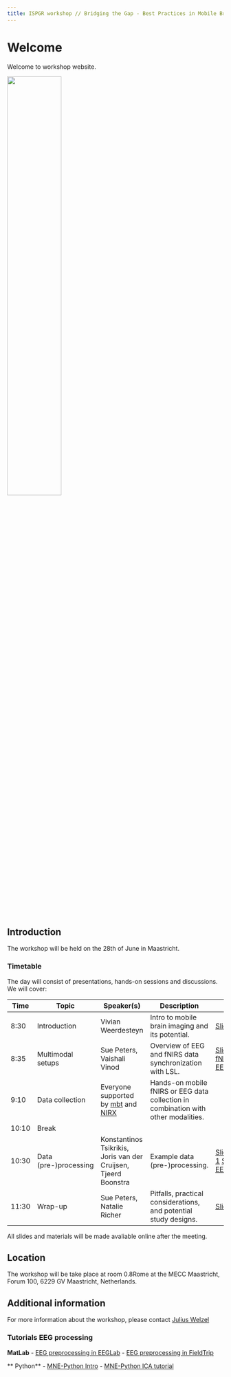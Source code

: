 ```yaml
---
title: ISPGR workshop // Bridging the Gap - Best Practices in Mobile Brain Imaging
---
```


# Welcome
Welcome to workshop website.

![](treadmill_walking.png){width="50%" fig-align="center"}

## Introduction
The workshop will be held on the 28th of June in Maastricht.

### Timetable
The day will consist of presentations, hands-on sessions and discussions. We will cover:

| Time  | Topic                     | Speaker(s)                              | Description                                                                                  | Slides         |
|-------|---------------------------|-----------------------------------------|----------------------------------------------------------------------------------------------|----------------|
| 8:30  | Introduction              | Vivian Weerdesteyn                     | Intro to mobile brain imaging and its potential.                                             | [Slides](slides/vivian_intro.pdf)    |
| 8:35  | Multimodal setups         | Sue Peters, Vaishali Vinod | Overview of EEG and fNIRS data synchronization with LSL.                                     | [Slides fNIRS](slides/sue_multimodal_fnirs_plus_wrapup.pdf.pdf)[Slides EEG](slides/lila_sync_eeg.pdf)    |
| 9:10  | Data collection           | Everyone supported by [mbt](https://mbraintrain.com/) and [NIRX](https://nirx.net/) | Hands-on mobile fNIRS or EEG data collection in combination with other modalities.           |     |
| 10:10 | Break                     |                                         |                                                                                              |                |
| 10:30 | Data (pre-)processing     | Konstantinos Tsikrikis, Joris van der Cruijsen, Tjeerd Boonstra | Example data (pre-)processing.                                                              | [Slides EEG 1](slides/joris_eeg_preprocessing.pdf) [Slides EEG 2](slides/tjeerd_gait_related_eeg_processing_2.pdf)   |
| 11:30 | Wrap-up                   | Sue Peters, Natalie Richer | Pitfalls, practical considerations, and potential study designs.                             | [Slides](slides/sue_multimodal_fnirs_plus_wrapup.pdf)    |


All slides and materials will be made avaliable online after the meeting.

## Location
The workshop will be take place at room 0.8Rome at the MECC Maastricht, Forum 100, 6229 GV Maastricht, Netherlands.

## Additional information
For more information about the workshop, please contact [Julius Welzel](mailto:j.welzel@neurologie.uni-kiel.de)

### Tutorials EEG processing

**MatLab**
- [EEG preprocessing in EEGLab](https://eeglab.org/tutorials/)
- [EEG preprocessing in FieldTrip](https://www.fieldtriptoolbox.org/development/module/preproc/)

** Python**
- [MNE-Python Intro](https://mne.tools/stable/auto_tutorials/index.html#preprocessing)
- [MNE-Python ICA tutorial](https://mne.tools/stable/auto_tutorials/preprocessing/40_artifact_correction_ica.html#sphx-glr-auto-tutorials-preprocessing-40-artifact-correction-ica-py)